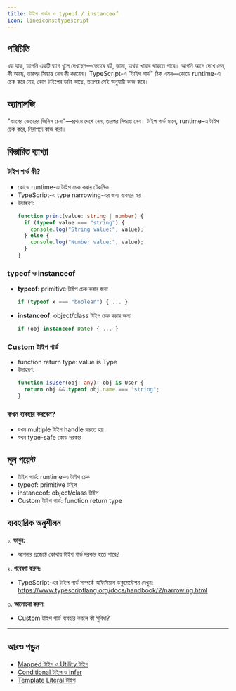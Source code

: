 ```yaml
---
title: টাইপ গার্ডস ও typeof / instanceof
icon: lineicons:typescript
---
```


## পরিচিতি

ধরা যাক, আপনি একটি ব্যাগ খুলে দেখছেন—ভেতরে বই, জামা, অথবা খাবার থাকতে পারে। আপনি আগে দেখে নেন, কী আছে, তারপর সিদ্ধান্ত নেন কী করবেন। TypeScript-এ "টাইপ গার্ড" ঠিক এমন—কোডে runtime-এ চেক করে নেয়, কোন টাইপের ডাটা আছে, তারপর সেই অনুযায়ী কাজ করে।

## অ্যানালজি

"ব্যাগের ভেতরের জিনিস চেনা"—প্রথমে দেখে নেন, তারপর সিদ্ধান্ত নেন। টাইপ গার্ড মানে, runtime-এ টাইপ চেক করে, নিরাপদে কাজ করা।

## বিস্তারিত ব্যাখ্যা

### টাইপ গার্ড কী?
- কোডে runtime-এ টাইপ চেক করার টেকনিক
- TypeScript-এ type narrowing-এর জন্য ব্যবহার হয়
- উদাহরণ:
  ```typescript
  function print(value: string | number) {
    if (typeof value === "string") {
      console.log("String value:", value);
    } else {
      console.log("Number value:", value);
    }
  }
  ```

### typeof ও instanceof
- **typeof**: primitive টাইপ চেক করার জন্য
  ```typescript
  if (typeof x === "boolean") { ... }
  ```
- **instanceof**: object/class টাইপ চেক করার জন্য
  ```typescript
  if (obj instanceof Date) { ... }
  ```

### Custom টাইপ গার্ড
- function return type: value is Type
- উদাহরণ:
  ```typescript
  function isUser(obj: any): obj is User {
    return obj && typeof obj.name === "string";
  }
  ```

### কখন ব্যবহার করবেন?
- যখন multiple টাইপ handle করতে হয়
- যখন type-safe কোড দরকার

## মূল পয়েন্ট

- টাইপ গার্ড: runtime-এ টাইপ চেক
- typeof: primitive টাইপ
- instanceof: object/class টাইপ
- Custom টাইপ গার্ড: function return type

## ব্যবহারিক অনুশীলন

১. **ভাবুন:**
   - আপনার প্রজেক্টে কোথায় টাইপ গার্ড দরকার হতে পারে?

২. **গবেষণা করুন:**
   - TypeScript-এর টাইপ গার্ড সম্পর্কে অফিসিয়াল ডকুমেন্টেশন দেখুন: https://www.typescriptlang.org/docs/handbook/2/narrowing.html

৩. **আলোচনা করুন:**
   - Custom টাইপ গার্ড ব্যবহার করলে কী সুবিধা?

---

## আরও পড়ুন
- [Mapped টাইপ ও Utility টাইপ](/typescript/utility-types)
- [Conditional টাইপ ও infer](/typescript/conditional-types)
- [Template Literal টাইপ](/typescript/template-literal-types)
